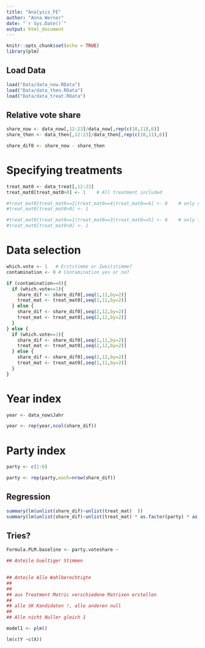 ```yaml
---
title: "Analysis_FE"
author: "Anna Werner"
date: "`r Sys.Date()`"
output: html_document
---
```


```r
knitr::opts_chunk$set(echo = TRUE)
library(plm)
```

## Load Data

```r
load("Data/data_now.RData")
load("Data/data_then.RData")
load("Data/data_treat.RData")
```

## Relative vote share

```r

share_now <- data_now[,12:23]/data_now[,rep(c(10,11),6)]
share_then <- data_then[,12:23]/data_then[,rep(c(10,11),6)]

share_dif0 <- share_now - share_then


```


# Specifying treatments

```r
treat_mat0 <- data_treat[,12:23]
treat_mat0[treat_mat0>0] <- 1    # All treatment included

#treat_mat0[treat_mat0==2|treat_mat0==4|treat_mat0==6] <- 0    # only chancellor candidates
#treat_mat0[treat_mat0>0] <- 1    

#treat_mat0[treat_mat0==1|treat_mat0==3|treat_mat0==5] <- 0    # only leading candidates without cc
#treat_mat0[treat_mat0>0] <- 1    

```




# Data selection

```r
which.vote <- 1   # Erststimme or Zweitstimme?
contamination <- 0 # Contamination yes or no?

if (contamination==0){
  if (which.vote==1){
    share_dif <- share_dif0[,seq(1,11,by=2)]
    treat_mat <- treat_mat0[,seq(1,11,by=2)]
  } else {
    share_dif <- share_dif0[,seq(2,12,by=2)]
    treat_mat <- treat_mat0[,seq(2,12,by=2)]
  }
} else {
  if (which.vote==1){
    share_dif <- share_dif0[,seq(1,11,by=2)]
    treat_mat <- treat_mat0[,seq(2,12,by=2)]
  } else {
    share_dif <- share_dif0[,seq(2,12,by=2)]
    treat_mat <- treat_mat0[,seq(1,11,by=2)]
  }
}

```

# Year index

```r
year <- data_now$Jahr

year <- rep(year,ncol(share_dif))

```


# Party index

```r
party <- c(1:6)

party <- rep(party,each=nrow(share_dif))

```


## Regression

```r

summary(lm(unlist(share_dif)~unlist(treat_mat)  ))
summary(lm(unlist(share_dif)~unlist(treat_mat) * as.factor(party) * as.factor(year)) )

```



## Tries?

```r
Formula.PLM.baseline <- party.voteshare ~ 
```

```r
## Anteile Gueltiger Stimmen
 

## Anteile Alle Wahlberechtigte
## 
## 
## aus Treatment Matric verschiedene Matrixen erstellen
## 
## alle SK Kandidaten !, alle anderen null
## 
## Alle nicht Nuller gleich 1
```


```r
model1 <- plm()

lm(c(Y ~c(X))
```

